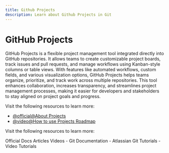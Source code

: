 ```yaml
---
title: Github Projects
description: Learn about Github Projects in Git
---
```


# GitHub Projects

GitHub Projects is a flexible project management tool integrated directly into GitHub repositories. It allows teams to create customizable project boards, track issues and pull requests, and manage workflows using Kanban-style columns or table views. With features like automated workflows, custom fields, and various visualization options, GitHub Projects helps teams organize, prioritize, and track work across multiple repositories. This tool enhances collaboration, increases transparency, and streamlines project management processes, making it easier for developers and stakeholders to stay aligned on project goals and progress.

Visit the following resources to learn more:

- [@official@About Projects](https://docs.github.com/en/issues/planning-and-tracking-with-projects/learning-about-projects/about-projects)
- [@video@How to use Projects Roadmap](https://www.youtube.com/watch?v=D80u__nYYWw)

Visit the following resources to learn more:

<Tabs defaultValue="official">
<TabsList>
<TabsTrigger value="official">Official Docs</TabsTrigger>
<TabsTrigger value="article">Articles</TabsTrigger>
<TabsTrigger value="video">Videos</TabsTrigger>
</TabsList>

<TabsContent value="official">
- <Link href="https://git-scm.com/docs">Git Documentation</Link>
</TabsContent>
<TabsContent value="article">
- <Link href="https://www.atlassian.com/git/tutorials">Atlassian Git Tutorials</Link>
</TabsContent>
<TabsContent value="video">
- <Link href="https://www.youtube.com/results?search_query=git+github-projects+tutorial">Video Tutorials</Link>
</TabsContent>
</Tabs>

<Outlet path="5-github/basics/github-projects" />
